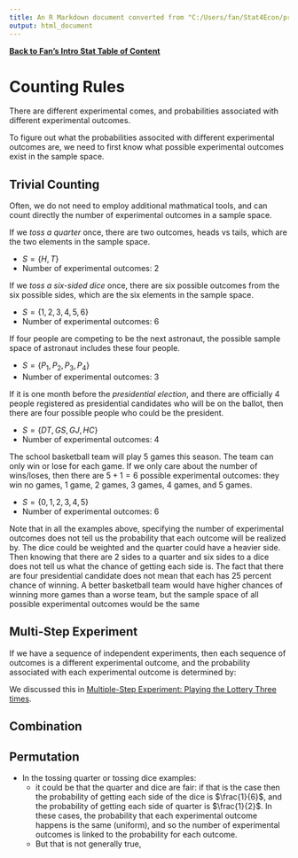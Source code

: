 ```yaml
---
title: An R Markdown document converted from "C:/Users/fan/Stat4Econ/probability/countrules.ipynb"
output: html_document
---
```


**[Back to Fan's Intro Stat Table of Content](https://fanwangecon.github.io/Stat4Econ/)**

# Counting Rules

There are different experimental comes, and probabilities associated with different experimental outcomes.

To figure out what the probabilities associted with different experimental outcomes are, we need to first know what possible experimental outcomes exist in the sample space.


## Trivial Counting

Often, we do not need to employ additional mathmatical tools, and can count directly  the number of experimental outcomes in a sample space.

If we *toss a quarter* once, there are two outcomes, heads vs tails, which are the two elements in the sample space.

- $S = \left\{H, T\right\}$
- Number of experimental outcomes: 2

If we *toss a six-sided dice* once, there are six possible outcomes from the six possible sides, which are the six elements in the sample space.

- $S = \left\{1,2,3,4,5,6\right\}$
- Number of experimental outcomes: 6

If four people are competing to be the next astronaut, the possible sample space of astronaut includes these four people.

- $S = \left\{P_1, P_2, P_3, P_4\right\}$
- Number of experimental outcomes: 3

If it is one month before the *presidential election*, and there are officially 4 people registered as presidential candidates who will be on the ballot, then there are four possible people who could be the president.

- $S = \left\{DT, GS, GJ, HC \right\}$
- Number of experimental outcomes: 4

The school basketball team will play 5 games this season. The team can only win or lose for each game. If we only care about the number of wins/loses, then there are $5+1=6$ possible experimental outcomes: they win no games, 1 game, 2 games, 3 games, 4 games, and 5 games.

- $S = \left\{0, 1, 2, 3, 4, 5 \right\}$
- Number of experimental outcomes: 6


Note that in all the examples above, specifying the number of experimental outcomes does not tell us the probability that each outcome will be realized by. The dice could be weighted and the quarter could have a heavier side. Then knowing that there are 2 sides to a quarter and six sides to a dice does not tell us what the chance of getting each side is. The fact that there are four presidential candidate does not mean that each has $25$ percent chance of winning. A better basketball team would have higher chances of winning more games than a worse team, but the sample space of all possible experimental outcomes would be the same


## Multi-Step Experiment

If we have a sequence of independent experiments, then each sequence of outcomes is a different experimental outcome, and the probability associated with each experimental outcome is determined by:

\begin{eqnarray}
&   & P\left(\text{(outcome A experiment 1)} \cap \text{(outcome B experiment 2)}  \cap \text{(outcome C experiment 3)}\right) \\
& = & P(A^{E_1}) \cdot P(B^{E_2}) \cdot P(C^{E_3})
\end{eqnarray}


We discussed this in [Multiple-Step Experiment: Playing the Lottery Three times](https://fanwangecon.github.io/Stat4Econ/probability/htmlpdfr/lottery.html).

## Combination

## Permutation


- In the tossing quarter or tossing dice examples:
    + it could be that the quarter and dice are fair: if that is the case then the probability of getting each side of the dice is $\frac{1}{6}$, and the probability of getting each side of quarter is $\frac{1}{2}$.  In these cases, the probability that each experimental outcome happens is the same (uniform), and so the number of experimental outcomes is linked to the probability for each outcome.
    + But that is not generally true,
